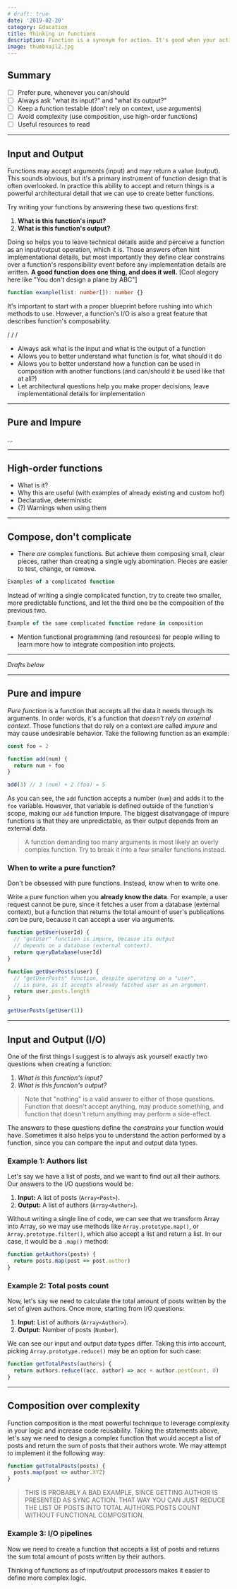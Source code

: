 ```yaml
---
# draft: true
date: '2019-02-20'
category: Education
title: Thinking in functions
description: Function is a synonym for action. It's good when your actions have purpose, and their intent is noble and clear. But what if it's not?
image: thumbnail2.jpg
---
```


## Summary

- [ ] Prefer pure, whenever you can/should
- [ ] Always ask "what its input?" and "what its output?"
- [ ] Keep a function testable (don't rely on context, use arguments)
- [ ] Avoid complexity (use composition, use high-order functions)
- [ ] Useful resources to read

---

## Input and Output

Functions may accept arguments (input) and may return a value (output). This sounds obvious, but it's a primary instrument of function design that is often overlooked. In practice this ability to accept and return things is a powerful architectural detail that we can use to create better functions.

Try writing your functions by answering these two questions first:

1. **What is this function's input?**
1. **What is this function's output?**

Doing so helps you to leave technical details aside and perceive a function as an input/output operation, which it is. Those answers often hint implementational details, but most importantly they define clear constrains over a function's responsibility event before any implementation details are written. **A good function does one thing, and does it well.** [Cool alegory here like "You don't design a plane by ABC"]

```ts
function example(list: number[]): number {}
```

It's important to start with a proper blueprint before rushing into which methods to use. However, a function's I/O is also a great feature that describes function's composability.

/ / /

- Always ask what is the input and what is the output of a function
- Allows you to better understand what function is for, what should it do
- Allows you to better understand how a function can be used in composition with another functions (and can/should it be used like that at all?)
- Let architectural questions help you make proper decisions, leave implementational details for implementation

---

## Pure and Impure

...

---

## High-order functions

- What is it?
- Why this are useful (with examples of already existing and custom hof)
- Declarative, deterministic
- (?) Warnings when using them

---

## Compose, don't complicate

- There _are_ complex functions. But achieve them composing small, clear pieces, rather than creating a single ugly abomination. Pieces are easier to test, change, or remove.

```js
Examples of a complicated function
```

Instead of writing a single complicated function, try to create two smaller, more predictable functions, and let the third one be the composition of the previous two.

```js
Example of the same complicated function redone in composition
```

- Mention functional programming (and resources) for people willing to learn more how to integrate composition into projects.

---

_Drafts below_

---

## Pure and impure

_Pure function_ is a function that accepts all the data it needs through its arguments. In order words, it's a function that _doesn't rely on external context_. Those functions that do rely on a context are called _impure_ and may cause undesirable behavior. Take the following function as an example:

```js
const foo = 2

function add(num) {
  return num + foo
}

add(3) // 3 (num) + 2 (foo) = 5
```

As you can see, the `add` function accepts a number (`num`) and adds it to the `foo` variable. However, that variable is defined outside of the function's scope, making our `add` function impure. The biggest disatvangage of impure functions is that they are unpredictable, as their output depends from an external data.

> A function demanding too many arguments is most likely an overly complex function. Try to break it into a few smaller functions instead.

### When to write a pure function?

Don't be obsessed with pure functions. Instead, know when to write one.

Write a pure function when you **already know the data**. For example, a user request cannot be pure, since it fetches a user from a database (external context), but a function that returns the total amount of user's publications _can_ be pure, because it can accept a user via arguments.

```js
function getUser(userId) {
  // "getUser" function is impure, because its output
  // depends on a database (external context).
  return queryDatabase(userId)
}

function getUserPosts(user) {
  // "getUserPosts" function, despite operating on a "user",
  // is pure, as it accepts already fetched user as an argument.
  return user.posts.length
}

getUserPosts(getUser(1))
```

---

## Input and Output (I/O)

One of the first things I suggest is to always ask yourself exactly two questions when creating a function:

1. _What is this function's input?_
1. _What is this function's output?_

> Note that "nothing" is a valid answer to either of those questions. Function that doesn't accept anything, may produce something, and function that doesn't return anything may perform a side-effect.

The answers to these questions define the _constrains_ your function would have. Sometimes it also helps you to understand the action performed by a function, since you can compare the input and output data types.

### Example 1: Authors list

Let's say we have a list of posts, and we want to find out all their authors. Our answers to the I/O questions would be:

1. **Input:** A list of posts (`Array<Post>`).
1. **Output:** A list of authors (`Array<Author>`).

Without writing a single line of code, we can see that we transform Array into Array, so we may use methods like `Array.prototype.map()`, or `Array.prototype.filter()`, which also accept a list and return a list. In our case, it would be a `.map()` method:

```js
function getAuthors(posts) {
  return posts.map(post => post.author)
}
```

### Example 2: Total posts count

Now, let's say we need to calculate the total amount of posts written by the set of given authors. Once more, starting from I/O questions:

1. **Input:** List of authors (`Array<Author>`).
1. **Output:** Number of posts (`Number`).

We can see our input and output data types differ. Taking this into account, picking `Array.prototype.reduce()` may be an option for such case:

```js
function getTotalPosts(authors) {
  return authors.reduce((acc, author) => acc + author.postCount, 0)
}
```

---

## Composition over complexity

Function composition is the most powerful technique to leverage complexity in your logic and increase code reusability. Taking the statements above, let's say we need to design a complex function that would accept a list of posts and return the sum of posts that their authors wrote. We may attempt to implement it the following way:

```js
function getTotalPosts(posts) {
  posts.map(post => author.XYZ)
}
```

> THIS IS PROBABLY A BAD EXAMPLE, SINCE GETTING AUTHOR IS PRESENTED AS SYNC ACTION. THAT WAY YOU CAN JUST REDUCE THE LIST OF POSTS INTO TOTAL AUTHORS POSTS COUNT WITHOUT FUNCTIONAL COMPOSITION.

### Example 3: I/O pipelines

Now we need to create a function that accepts a list of posts and returns the sum total amount of posts written by their authors.

Thinking of functions as of input/output processors makes it easier to define more complex logic.

